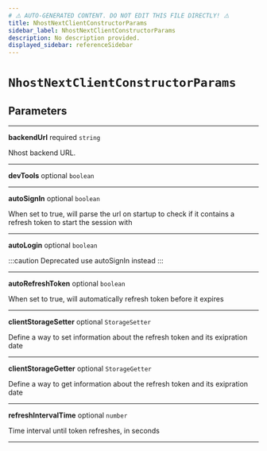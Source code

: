 ```yaml
---
# ⚠️ AUTO-GENERATED CONTENT. DO NOT EDIT THIS FILE DIRECTLY! ⚠️
title: NhostNextClientConstructorParams
sidebar_label: NhostNextClientConstructorParams
description: No description provided.
displayed_sidebar: referenceSidebar
---
```


# `NhostNextClientConstructorParams`

## Parameters

---

**<span className="parameter-name">backendUrl</span>** <span className="optional-status">required</span> `string`

Nhost backend URL.

---

**<span className="parameter-name">devTools</span>** <span className="optional-status">optional</span> `boolean`

---

**<span className="parameter-name">autoSignIn</span>** <span className="optional-status">optional</span> `boolean`

When set to true, will parse the url on startup to check if it contains a refresh token to start the session with

---

**<span className="parameter-name deprecated">autoLogin</span>** <span className="optional-status">optional</span> `boolean`

:::caution Deprecated
use autoSignIn instead
:::

---

**<span className="parameter-name">autoRefreshToken</span>** <span className="optional-status">optional</span> `boolean`

When set to true, will automatically refresh token before it expires

---

**<span className="parameter-name">clientStorageSetter</span>** <span className="optional-status">optional</span> `StorageSetter`

Define a way to set information about the refresh token and its exipration date

---

**<span className="parameter-name">clientStorageGetter</span>** <span className="optional-status">optional</span> `StorageGetter`

Define a way to get information about the refresh token and its exipration date

---

**<span className="parameter-name">refreshIntervalTime</span>** <span className="optional-status">optional</span> `number`

Time interval until token refreshes, in seconds

---

